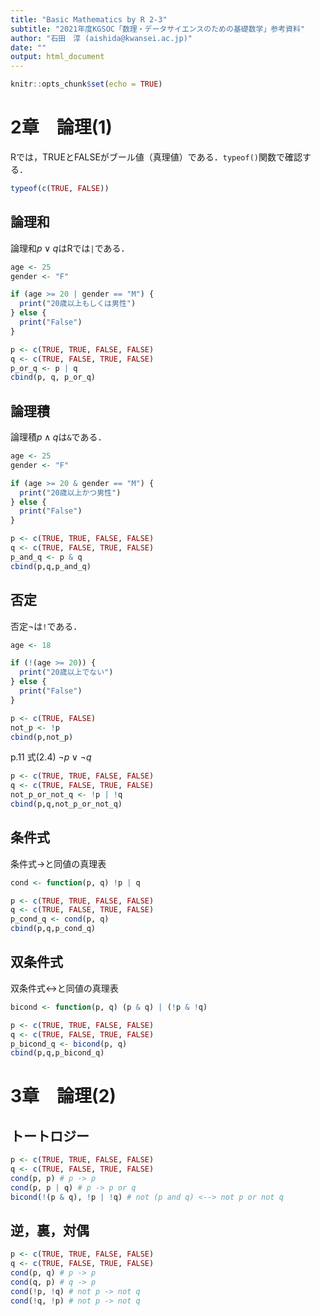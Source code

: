 ---
title: "Basic Mathematics by R 2-3"
subtitle: "2021年度KGSOC「数理・データサイエンスのための基礎数学」参考資料"
author: "石田　淳 (aishida@kwansei.ac.jp)"
date: ""
output: html_document
---

```{r setup, include=FALSE}
knitr::opts_chunk$set(echo = TRUE)
```

# 2章　論理(1)

Rでは，TRUEとFALSEがブール値（真理値）である．`typeof()`関数で確認する．

```{r}
typeof(c(TRUE, FALSE))
```

## 論理和

論理和$p\lor q$はRでは`|`である．

```{r}
age <- 25
gender <- "F"

if (age >= 20 | gender == "M") {
  print("20歳以上もしくは男性")
} else {
  print("False")
}
```


```{r}
p <- c(TRUE, TRUE, FALSE, FALSE)
q <- c(TRUE, FALSE, TRUE, FALSE)
p_or_q <- p | q
cbind(p, q, p_or_q)
```

## 論理積

論理積$p\land q$は`&`である．

```{r}
age <- 25
gender <- "F"

if (age >= 20 & gender == "M") {
  print("20歳以上かつ男性")
} else {
  print("False")
}
```

```{r}
p <- c(TRUE, TRUE, FALSE, FALSE)
q <- c(TRUE, FALSE, TRUE, FALSE)
p_and_q <- p & q
cbind(p,q,p_and_q)
```

## 否定

否定$\lnot$は`!`である．

```{r}
age <- 18

if (!(age >= 20)) {
  print("20歳以上でない")
} else {
  print("False")
}
```

```{r}
p <- c(TRUE, FALSE)
not_p <- !p
cbind(p,not_p)
```

p.11 式(2.4) $\neg p \lor \neg q$

```{r}
p <- c(TRUE, TRUE, FALSE, FALSE)
q <- c(TRUE, FALSE, TRUE, FALSE)
not_p_or_not_q <- !p | !q
cbind(p,q,not_p_or_not_q)
```

## 条件式

条件式$\to$と同値の真理表

```{r}
cond <- function(p, q) !p | q
```

```{r}
p <- c(TRUE, TRUE, FALSE, FALSE)
q <- c(TRUE, FALSE, TRUE, FALSE)
p_cond_q <- cond(p, q)
cbind(p,q,p_cond_q)
```

## 双条件式

双条件式$\leftrightarrow$と同値の真理表

```{r}
bicond <- function(p, q) (p & q) | (!p & !q)
```

```{r}
p <- c(TRUE, TRUE, FALSE, FALSE)
q <- c(TRUE, FALSE, TRUE, FALSE)
p_bicond_q <- bicond(p, q)
cbind(p,q,p_bicond_q)
```

# 3章　論理(2)

## トートロジー

```{r}
p <- c(TRUE, TRUE, FALSE, FALSE)
q <- c(TRUE, FALSE, TRUE, FALSE)
cond(p, p) # p -> p
cond(p, p | q) # p -> p or q
bicond(!(p & q), !p | !q) # not (p and q) <--> not p or not q
```

## 逆，裏，対偶

```{r}
p <- c(TRUE, TRUE, FALSE, FALSE)
q <- c(TRUE, FALSE, TRUE, FALSE)
cond(p, q) # p -> p
cond(q, p) # q -> p
cond(!p, !q) # not p -> not q
cond(!q, !p) # not p -> not q
```
